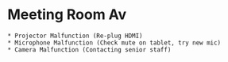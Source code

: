 # Meeting Room Av
    * Projector Malfunction (Re-plug HDMI)
    * Microphone Malfunction (Check mute on tablet, try new mic)
    * Camera Malfunction (Contacting senior staff)